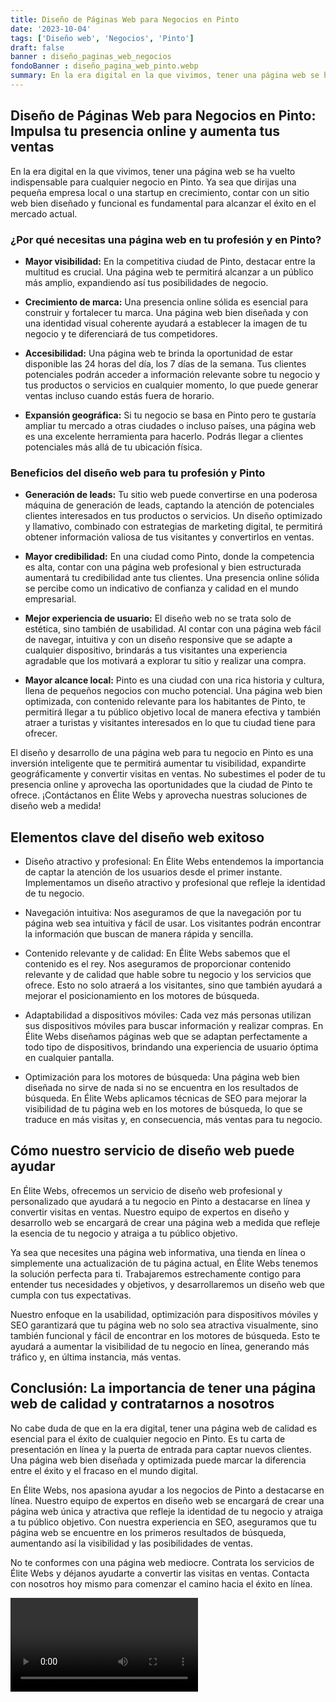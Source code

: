 ```yaml
---
title: Diseño de Páginas Web para Negocios en Pinto
date: '2023-10-04'
tags: ['Diseño web', 'Negocios', 'Pinto']
draft: false
banner : diseño_paginas_web_negocios
fondoBanner : diseño_pagina_web_pinto.webp
summary: En la era digital en la que vivimos, tener una página web se ha vuelto indispensable para cualquier negocio en Pinto. Ya sea que dirijas una pequeña empresa local o una startup en crecimiento, contar con un sitio web bien diseñado y funcional es fundamental para alcanzar el éxito en el mercado actual.
---
```


## Diseño de Páginas Web para Negocios en Pinto: Impulsa tu presencia online y aumenta tus ventas

En la era digital en la que vivimos, tener una página web se ha vuelto indispensable para cualquier negocio en Pinto. Ya sea que dirijas una pequeña empresa local o una startup en crecimiento, contar con un sitio web bien diseñado y funcional es fundamental para alcanzar el éxito en el mercado actual.

### ¿Por qué necesitas una página web en tu profesión y en Pinto?

- **Mayor visibilidad:** En la competitiva ciudad de Pinto, destacar entre la multitud es crucial. Una página web te permitirá alcanzar a un público más amplio, expandiendo así tus posibilidades de negocio.

- **Crecimiento de marca:** Una presencia online sólida es esencial para construir y fortalecer tu marca. Una página web bien diseñada y con una identidad visual coherente ayudará a establecer la imagen de tu negocio y te diferenciará de tus competidores.

- **Accesibilidad:** Una página web te brinda la oportunidad de estar disponible las 24 horas del día, los 7 días de la semana. Tus clientes potenciales podrán acceder a información relevante sobre tu negocio y tus productos o servicios en cualquier momento, lo que puede generar ventas incluso cuando estás fuera de horario.

- **Expansión geográfica:** Si tu negocio se basa en Pinto pero te gustaría ampliar tu mercado a otras ciudades o incluso países, una página web es una excelente herramienta para hacerlo. Podrás llegar a clientes potenciales más allá de tu ubicación física.

### Beneficios del diseño web para tu profesión y Pinto

- **Generación de leads:** Tu sitio web puede convertirse en una poderosa máquina de generación de leads, captando la atención de potenciales clientes interesados en tus productos o servicios. Un diseño optimizado y llamativo, combinado con estrategias de marketing digital, te permitirá obtener información valiosa de tus visitantes y convertirlos en ventas.

- **Mayor credibilidad:** En una ciudad como Pinto, donde la competencia es alta, contar con una página web profesional y bien estructurada aumentará tu credibilidad ante tus clientes. Una presencia online sólida se percibe como un indicativo de confianza y calidad en el mundo empresarial.

- **Mejor experiencia de usuario:** El diseño web no se trata solo de estética, sino también de usabilidad. Al contar con una página web fácil de navegar, intuitiva y con un diseño responsive que se adapte a cualquier dispositivo, brindarás a tus visitantes una experiencia agradable que los motivará a explorar tu sitio y realizar una compra.

- **Mayor alcance local:** Pinto es una ciudad con una rica historia y cultura, llena de pequeños negocios con mucho potencial. Una página web bien optimizada, con contenido relevante para los habitantes de Pinto, te permitirá llegar a tu público objetivo local de manera efectiva y también atraer a turistas y visitantes interesados en lo que tu ciudad tiene para ofrecer.

El diseño y desarrollo de una página web para tu negocio en Pinto es una inversión inteligente que te permitirá aumentar tu visibilidad, expandirte geográficamente y convertir visitas en ventas. No subestimes el poder de tu presencia online y aprovecha las oportunidades que la ciudad de Pinto te ofrece. ¡Contáctanos en Élite Webs y aprovecha nuestras soluciones de diseño web a medida!

<GifSeo />

<Cta />

## Elementos clave del diseño web exitoso

- Diseño atractivo y profesional: En Élite Webs entendemos la importancia de captar la atención de los usuarios desde el primer instante. Implementamos un diseño atractivo y profesional que refleje la identidad de tu negocio.

- Navegación intuitiva: Nos aseguramos de que la navegación por tu página web sea intuitiva y fácil de usar. Los visitantes podrán encontrar la información que buscan de manera rápida y sencilla.

- Contenido relevante y de calidad: En Élite Webs sabemos que el contenido es el rey. Nos aseguramos de proporcionar contenido relevante y de calidad que hable sobre tu negocio y los servicios que ofrece. Esto no solo atraerá a los visitantes, sino que también ayudará a mejorar el posicionamiento en los motores de búsqueda.

- Adaptabilidad a dispositivos móviles: Cada vez más personas utilizan sus dispositivos móviles para buscar información y realizar compras. En Élite Webs diseñamos páginas web que se adaptan perfectamente a todo tipo de dispositivos, brindando una experiencia de usuario óptima en cualquier pantalla.

- Optimización para los motores de búsqueda: Una página web bien diseñada no sirve de nada si no se encuentra en los resultados de búsqueda. En Élite Webs aplicamos técnicas de SEO para mejorar la visibilidad de tu página web en los motores de búsqueda, lo que se traduce en más visitas y, en consecuencia, más ventas para tu negocio.

## Cómo nuestro servicio de diseño web puede ayudar

En Élite Webs, ofrecemos un servicio de diseño web profesional y personalizado que ayudará a tu negocio en Pinto a destacarse en línea y convertir visitas en ventas. Nuestro equipo de expertos en diseño y desarrollo web se encargará de crear una página web a medida que refleje la esencia de tu negocio y atraiga a tu público objetivo.

Ya sea que necesites una página web informativa, una tienda en línea o simplemente una actualización de tu página actual, en Élite Webs tenemos la solución perfecta para ti. Trabajaremos estrechamente contigo para entender tus necesidades y objetivos, y desarrollaremos un diseño web que cumpla con tus expectativas.

Nuestro enfoque en la usabilidad, optimización para dispositivos móviles y SEO garantizará que tu página web no solo sea atractiva visualmente, sino también funcional y fácil de encontrar en los motores de búsqueda. Esto te ayudará a aumentar la visibilidad de tu negocio en línea, generando más tráfico y, en última instancia, más ventas.

## Conclusión: La importancia de tener una página web de calidad y contratarnos a nosotros

No cabe duda de que en la era digital, tener una página web de calidad es esencial para el éxito de cualquier negocio en Pinto. Es tu carta de presentación en línea y la puerta de entrada para captar nuevos clientes. Una página web bien diseñada y optimizada puede marcar la diferencia entre el éxito y el fracaso en el mundo digital.

En Élite Webs, nos apasiona ayudar a los negocios de Pinto a destacarse en línea. Nuestro equipo de expertos en diseño web se encargará de crear una página web única y atractiva que refleje la identidad de tu negocio y atraiga a tu público objetivo. Con nuestra experiencia en SEO, aseguramos que tu página web se encuentre en los primeros resultados de búsqueda, aumentando así la visibilidad y las posibilidades de ventas.

No te conformes con una página web mediocre. Contrata los servicios de Élite Webs y déjanos ayudarte a convertir las visitas en ventas. Contacta con nosotros hoy mismo para comenzar el camino hacia el éxito en línea.

<Video />

<CtaBot job='Negocios' city='Pinto'/>

<Gmaps query='Pinto+españa+maps' />